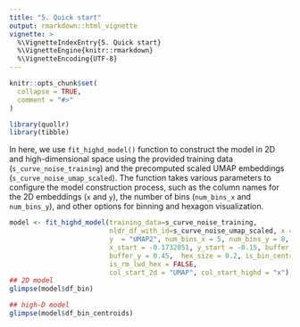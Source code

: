 ```yaml
---
title: "5. Quick start"
output: rmarkdown::html_vignette
vignette: >
  %\VignetteIndexEntry{5. Quick start}
  %\VignetteEngine{knitr::rmarkdown}
  %\VignetteEncoding{UTF-8}
---
```


```r
knitr::opts_chunk$set(
  collapse = TRUE,
  comment = "#>"
)
```

```r
library(quollr)
library(tibble)
```

In here, we use `fit_highd_model()` function to construct the model in 2D and high-dimensional space using the provided training data (`s_curve_noise_training`) and the precomputed scaled UMAP embeddings (`s_curve_noise_umap_scaled`). The function takes various parameters to configure the model construction process, such as the column names for the 2D embeddings (`x` and `y`), the number of bins (`num_bins_x` and `num_bins_y`), and other options for binning and hexagon visualization. 

```r
model <- fit_highd_model(training_data=s_curve_noise_training, 
                         nldr_df_with_id=s_curve_noise_umap_scaled, x = "UMAP1", 
                         y  = "UMAP2", num_bins_x = 5, num_bins_y = 8, 
                         x_start = -0.1732051, y_start = -0.15, buffer_x = 0.52, 
                         buffer_y = 0.45,  hex_size = 0.2, is_bin_centroid = TRUE, 
                         is_rm_lwd_hex = FALSE, 
                         col_start_2d = "UMAP", col_start_highd = "x")
## 2D model
glimpse(model$df_bin)

## high-D model
glimpse(model$df_bin_centroids)
```
